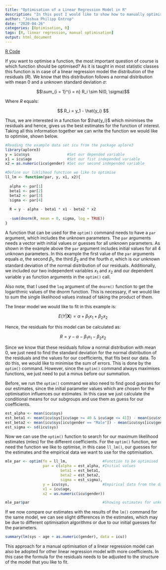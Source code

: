 ```yaml
---
title: "Optimisation of a Linear Regression Model in R"
description: "In this post I would like to show how to manually optimise a linear regression model using the `optim()` command in R. Usually if you learn how to fit a linear regression model in R, you would learn how to use the `lm()` command to do this. However, if you would like to know how to do this manually, examples are rare."
author: "Joshua Philipp Entrop"
date: "2020-04-26"
categories: [Optimisation, R]
tags: [R, linear regression, manual optimisation]
output: html_document
---
```


[R Code](https://www.joshua-entrop.com/rcode/optim_linear_reg.txt){.btn .btn-outline-primary .btn role="button"}

If you want to optimise a function, the most important question of course is which function should be optimised? As it is taught in most statistic classes this function is in case of a linear regression model the distribution of the residuals $(R)$. We know that this distribution follows a normal distribution with mean 0 and a unknown standard deviation $\sigma$:

$$\sum_{i = 1}^{i = n} R_i \sim N(0, \sigma)$$

Where $R$ equals:

$$ R_i = y_1 - \hat{y_i} $$

Thus, we are interested in a function for $\hat{y_i}$ which minimises the residuals and hence, gives us the best estimates for the function of interest. Taking all this information together we can write the function we would like to optimise, shown below.

```r

#Reading the example data set icu from the package aplore3
library(aplore3)
y = icu$sys                 #Set our depended variable
x1 = icu$age                #Set our fist independed variable
x2 = as.numeric(icu$gender) #Set our second independed variable

#Define our liklihood function we like to optimise
ll_lm <- function(par, y, x1, x2){
  
  alpha <- par[1]
  beta1 <- par[2]
  beta2 <- par[3]
  sigma <- par[4]
  
  R = y - alpha - beta1 * x1 - beta2 * x2
  
  -sum(dnorm(R, mean = 0, sigma, log = TRUE))
}

```

A function that can be used for the `optim()` command needs to have a `par` argument, which includes the unknown parameters. The `par` arguments needs a vector with initial values or guesses for all unknown parameters. As shown in the example above the `par` argument includes initial values for all 4 unknown parameters. In this example the first value of the `par` arguments equals $\alpha$, the second $\beta_1$, the third $\beta_2$ and the fourth $\sigma$, which is our unknown standard deviation of the normal distribution of our residuals. Additionally, we included our two independent variables $x_1$ and $x_2$ and our dependent variable y as function arguments in the `optim()` call.

Also note, that I used the `log` argument of the `dnorm()` function to get the logarithmic values of the dnorm function. This is necessary, if we would like to sum the single likelihood values instead of taking the product of them.

The linear model we would like to fit in this example is:

$$ E(Y|\mathbf{X}) = \alpha + \beta_1  x_1 + \beta_2  x_2$$

Hence, the residuals for this model can be calculated as:

$$R = y - \alpha - \beta_1 x_1 - \beta_2 x_2$$

Since we know that these residuals follow a normal distribution with mean 0, we just need to find the standard deviation for the normal distribution of the residuals and the values for our coefficients, that fits best our data. To do this, we would like to minimise the sum of errors. This is done by the `optim()` command. However, since the `optim()` command always maximises functions, we just need to put a minus before our summation.

Before, we run the `optim()` command we also need to find good guesses for our estimates, since the initial parameter values which are chosen for the optimisation influences our estimates. In this case we just calculate the conditional means for our subgroups and use them as guess for our coefficients.

```R

est_alpha <- mean(icu$sys)
est_beta1 <- mean(icu$sys[icu$age >= 40 & icu$age <= 41]) - mean(icu$sys[icu$age >= 41 & icu$age <= 52])
est_beta2 <- mean(icu$sys[icu$gender == "Male"]) - mean(icu$sys[icu$gender == "Female"])
est_sigma <- sd(icu$sys)

```

Now we can use the `optim()` function to search for our maximum likelihood estimates (mles) for the different coefficients. For the `optim()` function, we need the function we like to optimise, in this case `ll_lm()`, our guesses for the estimates and the empirical data we want to use for the optimisation.

```R
mle_par <- optim(fn = ll_lm,                #Function to be optimised
                 par = c(alpha = est_alpha, #Initial values
                         beta1 = est_beta1, 
                         beta2 = est_beta2, 
                         sigma = est_sigma), 
                 y = icu$sys,               #Empirical data from the data set icu
                 x1 = icu$age,
                 x2 = as.numeric(icu$gender))

mle_par$par                                 #Showing estimates for unknown parameters
```

If we now compare our estimates with the results of the `lm()` command for the same model, we can see slight differences in the estimates, which may be due to different optimisation algorithms or due to our initial guesses for the parameters.

```R
summary(lm(sys ~ age + as.numeric(gender), data = icu))
```

This approach for a manual optimisation of a linear regression model can also be adopted for other linear regression model with more coefficients. In this case the formula for the residuals needs to be adjusted to the structure of the model that you like to fit.
